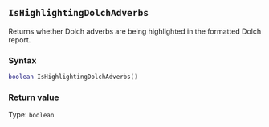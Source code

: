 ::: {.minipage data-latex="{\textwidth}"}
## `IsHighlightingDolchAdverbs`

Returns whether Dolch adverbs are being highlighted in the formatted Dolch report.

### Syntax {-}

``` .lua
boolean IsHighlightingDolchAdverbs()
```

### Return value {-}

Type: `boolean`
:::
